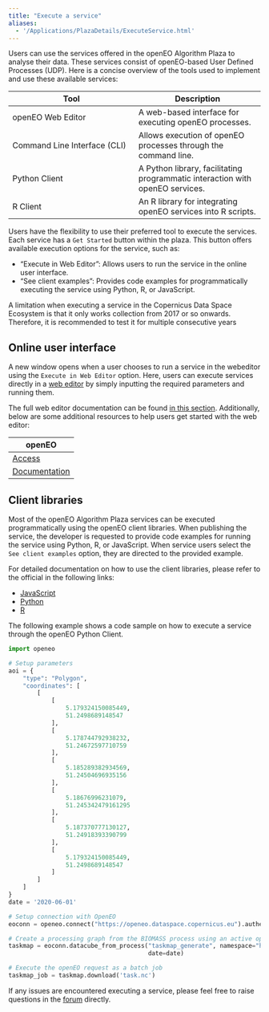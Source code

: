 ```yaml
---
title: "Execute a service"
aliases: 
  - '/Applications/PlazaDetails/ExecuteService.html'
---
```



Users can use the services offered in the openEO Algorithm Plaza to analyse their data. These services consist of openEO-based User Defined Processes (UDP). Here is a concise overview of the tools used to implement and use these available services:


| Tool | Description | 
| --- | --- |
| openEO Web Editor | A web-based interface for executing openEO processes. | 
| Command Line Interface (CLI)	 | Allows execution of openEO processes through the command line. | 
| Python Client | 	A Python library, facilitating programmatic interaction with openEO services. | 
| R Client	 | An R library for integrating openEO services into R scripts. | 


Users have the flexibility to use their preferred tool to execute the services. Each service has a `Get Started` button within the plaza. This button offers available execution options for the service, such as:

* "Execute in Web Editor": Allows users to run the service in the online user interface.
* "See client examples": Provides code examples for programmatically executing the service using Python, R, or JavaScript.

::: {.callout-important}

A limitation when executing a service in the Copernicus Data Space Ecosystem is that it only works collection from 2017 or so onwards. Therefore, it is recommended to test it for multiple consecutive years

:::

## Online user interface

A new window opens when a user chooses to run a service in the webeditor using the `Execute in Web Editor` option. Here, users can execute services directly in a [web editor](https://openeo.dataspace.copernicus.eu/){target='_blank'} by simply inputting the required parameters and running them. 

The full web editor documentation can be found [in this section](../WebEditor.qmd). Additionally, below are some additional resources to help users get started with the web editor:

|openEO|
|---|
| [Access](https://openeo.dataspace.copernicus.eu){target="_blank"} |
| [Documentation](https://documentation.dataspace.copernicus.eu/APIs/openEO/openEO.html){target="_blank"} |

## Client libraries

Most of the openEO Algorithm Plaza services can be executed programmatically using the openEO client libraries. When publishing the service, the developer is requested to provide code examples for running the service using Python, R, or JavaScript. When service users select the `See client examples` option, they are directed to the provided example.

For detailed documentation on how to use the client libraries, please refer to the official in the following links:

* [JavaScript](https://documentation.dataspace.copernicus.eu/APIs/openEO/JavaScript_Client/JavaScript.html){target="_blank"}
* [Python](https://documentation.dataspace.copernicus.eu/APIs/openEO/Python_Client/Python.html){target="_blank"}
* [R](https://documentation.dataspace.copernicus.eu/APIs/openEO/R_Client/R.html){target="_blank"}

The following example shows a code sample on how to execute a service through the openEO Python Client.

```python
import openeo

# Setup parameters
aoi = {
    "type": "Polygon",
    "coordinates": [
        [
            [
                5.179324150085449,
                51.2498689148547
            ],
            [
                5.178744792938232,
                51.24672597710759
            ],
            [
                5.185289382934569,
                51.24504696935156
            ],
            [
                5.18676996231079,
                51.245342479161295
            ],
            [
                5.187370777130127,
                51.24918393390799
            ],
            [
                5.179324150085449,
                51.2498689148547
            ]
        ]
    ]
}
date = '2020-06-01'

# Setup connection with OpenEO
eoconn = openeo.connect("https://openeo.dataspace.copernicus.eu").authenticate_oidc("egi")

# Create a processing graph from the BIOMASS process using an active openEO connection
taskmap = eoconn.datacube_from_process("taskmap_generate", namespace="https://openeo.dataspace.copernicus.eu/openeo/1.0/processes/u:123456/taskmap_generate", aoi=aoi,
                                       date=date)

# Execute the openEO request as a batch job
taskmap_job = taskmap.download('task.nc')

```

If any issues are encountered executing a service, please feel free to raise questions in the [forum](https://forum.dataspace.copernicus.eu/){target="_blank"} directly. 